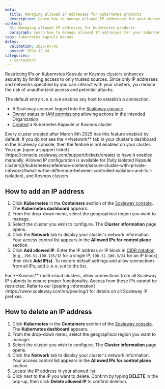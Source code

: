 ```yaml
---
meta:
  title: Managing allowed IP addresses for Kubernetes products
  description: Learn how to manage allowed IP addresses for your Kubernetes Kapsule and Kosmos clusters. Configure access restrictions with our step-by-step guide.
content:
  h1: Managing allowed IP addresses for Kubernetes products
  paragraph: Learn how to manage allowed IP addresses for your Kubernetes Kapsule and Kosmos clusters. Configure access restrictions with our step-by-step guide.
tags: kubernetes kapsule kosmos
dates:
  validation: 2025-07-01
  posted: 2024-12-24
categories:
  - containers
---
```



Restricting IPs on Kubernetes Kapsule or Kosmos clusters enhances security by limiting access to only trusted sources. Since only IP addresses and networks specified by you can interact with your clusters, you reduce the risk of unauthorized access and potential attacks.

The default entry `0.0.0.0/0` enables any host to establish a connection.

<Requirements />

- A Scaleway account logged into the [Scaleway console](https://console.scaleway.com)
- [Owner](/iam/concepts/#owner) status or [IAM permissions](/iam/concepts/#permission) allowing actions in the intended Organization
- [Created](/kubernetes/how-to/create-cluster) a Kubernetes Kapsule or Kosmos cluster
<Message type="tip">
  Every cluster created after March 8th 2025 has this feature enabled by default. If you do not see the **Network** tab in your cluster's dashboard in the Scaleway console, then the feature is not enabled on your cluster. You can [open a support ticket](https://console.scaleway.com/support/tickets/create) to have it enabled manually.
</Message>

<Message type="note">
  Allowed IP configuration is available for [fully isolated Kapsule clusters](/kubernetes/reference-content/secure-cluster-with-private-network/#what-is-the-difference-between-controlled-isolation-and-full-isolation), and Kosmos clusters.
</Message>

## How to add an IP address

1. Click **Kubernetes** in the **Containers** section of the [Scaleway console](https://console.scaleway.com). The **Kubernetes dashboard** appears.
2. From the drop-down menu, select the geographical region you want to manage.
3. Select the cluster you wish to configure. The **Cluster information** page opens.
4. Click the **Network** tab to display your cluster's network information. Your access control list appears in the **Allowed IPs for control plane** section.
5. Click **Add allowed IP**. Enter the IP address or IP block in [CIDR notation](/ipam/concepts/#cidr-notation) (e.g., `198.51.100.135/32` for a single IP, `198.51.100.0/24` for an IP block), then click **Add IP(s)**.
   <Message type="note">
      To restore default settings and allow connections from all IPs, add `0.0.0.0/0` to the list.
   </Message>

<Message type="important">
    For **Kosmos** multi-cloud clusters, allow connections from all Scaleway IP subnets to ensure proper functionality. Access from these IPs cannot be restricted. Refer to our [peering information](https://www.scaleway.com/en/peering/) for details on all Scaleway IP prefixes.
</Message>

## How to delete an IP address

1. Click **Kubernetes** in the **Containers** section of the [Scaleway console](https://console.scaleway.com). The **Kubernetes dashboard** appears.
2. From the drop-down menu, select the geographical region you want to manage.
3. Select the cluster you wish to configure. The **Cluster information** page opens.
4. Click the **Network** tab to display your cluster's network information. Your access control list appears in the **Allowed IPs for control plane** section.
5. Locate the IP address in your allowed list.
6. Click <Icon name="delete" /> next to the IP you want to delete. Confirm by typing **DELETE** in the pop-up, then click **Delete allowed IP** to confirm deletion.
